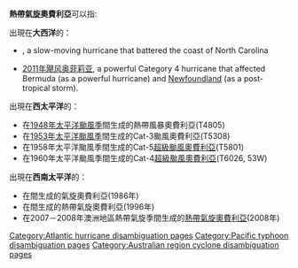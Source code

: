'''熱帶氣旋奧費利亞'''可以指:

出現在'''大西洋'''的：
* {{tsl|en|Hurricane Ophelia (2005)}}, a slow-moving hurricane that battered the coast of North Carolina
* [[2011年飓风奥菲莉亚|2011年飓风奥菲莉亚]], a powerful Category 4 hurricane that affected Bermuda (as a powerful hurricane) and [[Newfoundland_(island)|Newfoundland]] (as a post-tropical storm).

出現在'''西太平洋'''的：
* 在[[1948年太平洋颱風季|1948年太平洋颱風季]]間生成的熱帶風暴奧費利亞(T4805)
* 在[[1953年太平洋颱風季|1953年太平洋颱風季]]間生成的Cat-3颱風奧費利亞(T5308)
* 在1958年太平洋颱風季間生成的Cat-5[[1958年太平洋颱風季#超級颱風奧菲莉亞Ophelia|超級颱風奧費利亞]](T5801)
* 在1960年太平洋颱風季間生成的Cat-4[[1960年太平洋颱風季#超級颱風奧菲莉亞Ophelia|超級颱風奧費利亞]](T6026, 53W)

出現在'''西南太平洋'''的：
* 在{{tsl|en|1985–1990 Southern Hemisphere tropical cyclone seasons}}間生成的氣旋奧費利亞(1986年)
* 在{{tsl|en|1996–97 Southern Hemisphere tropical cyclone seasons|1996－1997年澳洲地區熱帶氣旋季}}間生成的熱帶氣旋奧費利亞(1996年)
* 在2007－2008年澳洲地區熱帶氣旋季間生成的[[2007－2008年澳洲地區熱帶氣旋季#熱帶氣旋_Ophelia|熱帶氣旋奧費利亞]](2008年)
{{disambig}}

{{DEFAULTSORT:Ophelia}}
[[Category:Atlantic_hurricane_disambiguation_pages|Category:Atlantic hurricane disambiguation pages]]
[[Category:Pacific_typhoon_disambiguation_pages|Category:Pacific typhoon disambiguation pages]]
[[Category:Australian_region_cyclone_disambiguation_pages|Category:Australian region cyclone disambiguation pages]]